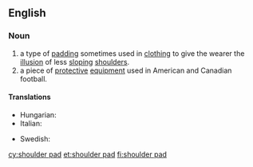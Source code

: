 ==English==
{{wikipedia|shoulder pads}}
{{wikipedia|Shoulder pads (fashion)}}

===Noun===
{{en-noun|head=[[shoulder]] [[pad]]}}

# a type of [[padding]] sometimes used in [[clothing]] to give the wearer the [[illusion]] of less [[sloping]] [[shoulder]]s.
# a piece of [[protective]] [[equipment]] used in American and Canadian football.

====Translations====
{{trans-top|a type of padding}}
* Hungarian: {{t|hu|válltömés}}
* Italian: {{t|it|spallina|f}}
{{trans-mid}}
* Swedish: {{t|sv|axelvadd|c}}
{{trans-bottom}}

[[cy:shoulder pad]]
[[et:shoulder pad]]
[[fi:shoulder pad]]